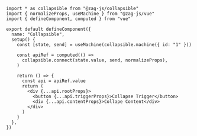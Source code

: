```tsx
import * as collapsible from "@zag-js/collapsible"
import { normalizeProps, useMachine } from "@zag-js/vue"
import { defineComponent, computed } from "vue"

export default defineComponent({
  name: "Collapsible",
  setup() {
    const [state, send] = useMachine(collapsible.machine({ id: "1" }))

    const apiRef = computed(() =>
      collapsible.connect(state.value, send, normalizeProps),
    )

    return () => {
      const api = apiRef.value
      return (
        <div {...api.rootProps}>
          <button {...api.triggerProps}>Collapse Trigger</button>
          <div {...api.contentProps}>Collape Content</div>
        </div>
      )
    }
  },
})
```
